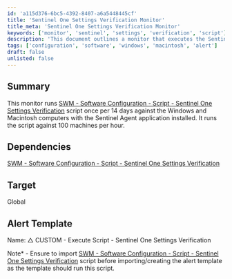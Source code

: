 ```yaml
---
id: 'a115d376-6bc5-4392-8407-a6a5448445cf'
title: 'Sentinel One Settings Verification Monitor'
title_meta: 'Sentinel One Settings Verification Monitor'
keywords: ['monitor', 'sentinel', 'settings', 'verification', 'script']
description: 'This document outlines a monitor that executes the Sentinel One Settings Verification script every 14 days on Windows and Macintosh computers with the Sentinel Agent installed, processing up to 100 machines per hour.'
tags: ['configuration', 'software', 'windows', 'macintosh', 'alert']
draft: false
unlisted: false
---
```

## Summary

This monitor runs [SWM - Software Configuration - Script - Sentinel One Settings Verification](https://proval.itglue.com/DOC-5078775-12924820) script once per 14 days against the Windows and Macintosh computers with the Sentinel Agent application installed. It runs the script against 100 machines per hour.

## Dependencies

[SWM - Software Configuration - Script - Sentinel One Settings Verification](https://proval.itglue.com/DOC-5078775-12924820)

## Target

Global

## Alert Template

Name: △ CUSTOM - Execute Script - Sentinel One Settings Verification

Note* - Ensure to import [SWM - Software Configuration - Script - Sentinel One Settings Verification](https://proval.itglue.com/DOC-5078775-12924820) script before importing/creating the alert template as the template should run this script.












